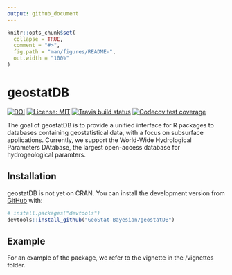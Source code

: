 ```yaml
---
output: github_document
---
```


<!-- README.md is generated from README.Rmd. Please edit that file -->

```r
knitr::opts_chunk$set(
  collapse = TRUE,
  comment = "#>",
  fig.path = "man/figures/README-",
  out.width = "100%"
)
```

# geostatDB

<!-- badges: start -->
[![DOI](https://zenodo.org/badge/211865446.svg)](https://zenodo.org/badge/latestdoi/211865446)
[![License: MIT](https://img.shields.io/badge/License-MIT-yellow.svg)](https://opensource.org/licenses/MIT)
[![Travis build status](https://travis-ci.org/GeoStat-Bayesian/geostatDB.svg?branch=master)](https://travis-ci.org/GeoStat-Bayesian/geostatDB)
[![Codecov test coverage](https://codecov.io/gh/GeoStat-Bayesian/geostatDB/branch/master/graph/badge.svg)](https://codecov.io/gh/GeoStat-Bayesian/geostatDB?branch=master)
<!-- badges: end -->

The goal of geostatDB is to provide a unified interface for R packages to databases containing geostatistical data, with a focus on subsurface applications. Currently, we support the World-Wide Hydrological Parameters DAtabase, the largest open-access database for hydrogeological paramters.

## Installation

geostatDB is not yet on CRAN. You can install the development version from [GitHub](https://github.com/) with:

``` r
# install.packages("devtools")
devtools::install_github("GeoStat-Bayesian/geostatDB")
```
## Example

For an example of the package, we refer to the vignette in the /vignettes folder.
